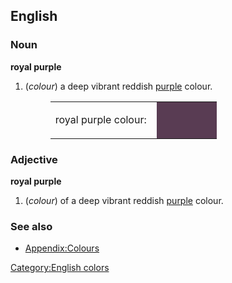 ==English==

===Noun===
'''royal purple'''
#(''colour'') a deep vibrant reddish [[purple]] colour.
#:<table><tr><td>royal purple colour: &nbsp;</td><td bgcolor="#593C53" width="80">&nbsp; </td></tr></table>

===Adjective===
'''royal purple'''
#(''colour'') of a deep vibrant reddish [[purple]] colour.

===See also===
*[[Wiktionary_Appendix:Colours|Appendix:Colours]]

[[Category:English colors]]
